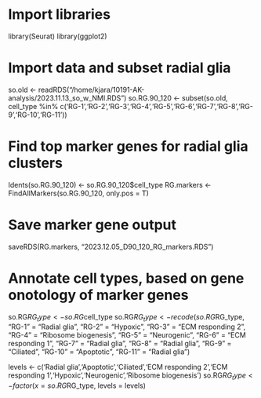# Import libraries
library(Seurat)
library(ggplot2)

# Import data and subset radial glia
so.old <- readRDS("/home/kjara/10191-AK-analysis/2023.11.13_so_w_NMI.RDS")
so.RG.90_120 <- subset(so.old, cell_type %in% c('RG-1','RG-2','RG-3','RG-4','RG-5','RG-6','RG-7','RG-8','RG-9','RG-10','RG-11'))

# Find top marker genes for radial glia clusters
Idents(so.RG.90_120) <- so.RG.90_120$cell_type
RG.markers <- FindAllMarkers(so.RG.90_120, only.pos = T)

# Save marker gene output
saveRDS(RG.markers, "2023.12.05_D90_120_RG_markers.RDS")

# Annotate cell types, based on gene onotology of marker genes
so.RG$RG_type <- so.RG$cell_type
so.RG$RG_type <- recode(so.RG$RG_type,
                         "RG-1" = "Radial glia",
                         "RG-2" = "Hypoxic",
                         "RG-3" = "ECM responding 2",
                         "RG-4" = "Ribosome biogenesis",
                         "RG-5" = "Neurogenic",
                         "RG-6" = "ECM responding 1",
                         "RG-7" = "Radial glia",
                         "RG-8" = "Radial glia",
                         "RG-9" = "Ciliated",
                         "RG-10" = "Apoptotic",
                         "RG-11" = "Radial glia")

levels <- c('Radial glia','Apoptotic','Ciliated','ECM responding 2','ECM responding 1','Hypoxic','Neurogenic','Ribosome biogenesis')
so.RG$RG_type <- factor(x = so.RG$RG_type, levels = levels) 
